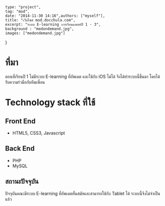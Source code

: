 	type: "project",
	tag: "mod",
	date: "2014-11-30 14:16",authors: ["myself"],
	title: "เว็บไซต์ mod.docchula.com",
	excerpt: "ระบบ E-learning การเรียนแพทย์ปี 1 - 3",
	background : "medondemand.jpg", 
	images: ["medondemand.jpg"]
}

# ที่มา

ตอนที่เรียนปี 1 ไม่มีระบบ E-learning ที่อัพเดต และใช้กับ iOS ไม่ได้ จึงได้ทำระบบนี้ขึ้นมา โดยได้รับความร่วมือกับทีมเพื่อน

# Technology stack ที่ใช้
## Front End

- HTML5, CSS3, Javascript

## Back End

- PHP
- MySQL

## สถานะปัจจุบัน

ปัจจุบันคณะมีระบบ E-learning ที่อัพเดตทั้นสมัยและสามารถใช้กับ Tablet ได้ ระบบนี้จึงไม่จำเป็นแล้ว